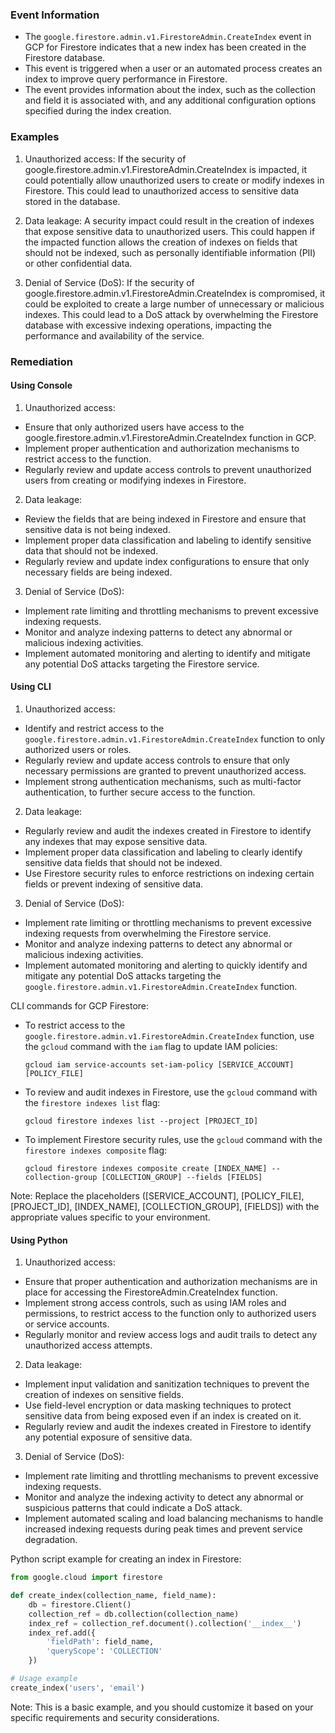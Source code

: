 
### Event Information

- The `google.firestore.admin.v1.FirestoreAdmin.CreateIndex` event in GCP for Firestore indicates that a new index has been created in the Firestore database.
- This event is triggered when a user or an automated process creates an index to improve query performance in Firestore.
- The event provides information about the index, such as the collection and field it is associated with, and any additional configuration options specified during the index creation.




### Examples

1. Unauthorized access: If the security of google.firestore.admin.v1.FirestoreAdmin.CreateIndex is impacted, it could potentially allow unauthorized users to create or modify indexes in Firestore. This could lead to unauthorized access to sensitive data stored in the database.

2. Data leakage: A security impact could result in the creation of indexes that expose sensitive data to unauthorized users. This could happen if the impacted function allows the creation of indexes on fields that should not be indexed, such as personally identifiable information (PII) or other confidential data.

3. Denial of Service (DoS): If the security of google.firestore.admin.v1.FirestoreAdmin.CreateIndex is compromised, it could be exploited to create a large number of unnecessary or malicious indexes. This could lead to a DoS attack by overwhelming the Firestore database with excessive indexing operations, impacting the performance and availability of the service.

### Remediation

#### Using Console

1. Unauthorized access:
- Ensure that only authorized users have access to the google.firestore.admin.v1.FirestoreAdmin.CreateIndex function in GCP.
- Implement proper authentication and authorization mechanisms to restrict access to the function.
- Regularly review and update access controls to prevent unauthorized users from creating or modifying indexes in Firestore.

2. Data leakage:
- Review the fields that are being indexed in Firestore and ensure that sensitive data is not being indexed.
- Implement proper data classification and labeling to identify sensitive data that should not be indexed.
- Regularly review and update index configurations to ensure that only necessary fields are being indexed.

3. Denial of Service (DoS):
- Implement rate limiting and throttling mechanisms to prevent excessive indexing requests.
- Monitor and analyze indexing patterns to detect any abnormal or malicious indexing activities.
- Implement automated monitoring and alerting to identify and mitigate any potential DoS attacks targeting the Firestore service.

#### Using CLI

1. Unauthorized access:
- Identify and restrict access to the `google.firestore.admin.v1.FirestoreAdmin.CreateIndex` function to only authorized users or roles.
- Regularly review and update access controls to ensure that only necessary permissions are granted to prevent unauthorized access.
- Implement strong authentication mechanisms, such as multi-factor authentication, to further secure access to the function.

2. Data leakage:
- Regularly review and audit the indexes created in Firestore to identify any indexes that may expose sensitive data.
- Implement proper data classification and labeling to clearly identify sensitive data fields that should not be indexed.
- Use Firestore security rules to enforce restrictions on indexing certain fields or prevent indexing of sensitive data.

3. Denial of Service (DoS):
- Implement rate limiting or throttling mechanisms to prevent excessive indexing requests from overwhelming the Firestore service.
- Monitor and analyze indexing patterns to detect any abnormal or malicious indexing activities.
- Implement automated monitoring and alerting to quickly identify and mitigate any potential DoS attacks targeting the `google.firestore.admin.v1.FirestoreAdmin.CreateIndex` function.

CLI commands for GCP Firestore:
- To restrict access to the `google.firestore.admin.v1.FirestoreAdmin.CreateIndex` function, use the `gcloud` command with the `iam` flag to update IAM policies:
  ```
  gcloud iam service-accounts set-iam-policy [SERVICE_ACCOUNT] [POLICY_FILE]
  ```

- To review and audit indexes in Firestore, use the `gcloud` command with the `firestore indexes list` flag:
  ```
  gcloud firestore indexes list --project [PROJECT_ID]
  ```

- To implement Firestore security rules, use the `gcloud` command with the `firestore indexes composite` flag:
  ```
  gcloud firestore indexes composite create [INDEX_NAME] --collection-group [COLLECTION_GROUP] --fields [FIELDS]
  ```

Note: Replace the placeholders ([SERVICE_ACCOUNT], [POLICY_FILE], [PROJECT_ID], [INDEX_NAME], [COLLECTION_GROUP], [FIELDS]) with the appropriate values specific to your environment.

#### Using Python

1. Unauthorized access:
- Ensure that proper authentication and authorization mechanisms are in place for accessing the FirestoreAdmin.CreateIndex function.
- Implement strong access controls, such as using IAM roles and permissions, to restrict access to the function only to authorized users or service accounts.
- Regularly monitor and review access logs and audit trails to detect any unauthorized access attempts.

2. Data leakage:
- Implement input validation and sanitization techniques to prevent the creation of indexes on sensitive fields.
- Use field-level encryption or data masking techniques to protect sensitive data from being exposed even if an index is created on it.
- Regularly review and audit the indexes created in Firestore to identify any potential exposure of sensitive data.

3. Denial of Service (DoS):
- Implement rate limiting and throttling mechanisms to prevent excessive indexing requests.
- Monitor and analyze the indexing activity to detect any abnormal or suspicious patterns that could indicate a DoS attack.
- Implement automated scaling and load balancing mechanisms to handle increased indexing requests during peak times and prevent service degradation.

Python script example for creating an index in Firestore:

```python
from google.cloud import firestore

def create_index(collection_name, field_name):
    db = firestore.Client()
    collection_ref = db.collection(collection_name)
    index_ref = collection_ref.document().collection('__index__')
    index_ref.add({
        'fieldPath': field_name,
        'queryScope': 'COLLECTION'
    })

# Usage example
create_index('users', 'email')
```

Note: This is a basic example, and you should customize it based on your specific requirements and security considerations.

